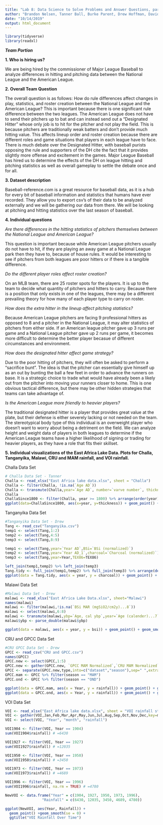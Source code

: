 ---
title: "Lab 8: Data Science to Solve Problems and Answer Questions, part 1"
author: "Brandon Nelsen, Tanner Ball, Burke Parent, Drew Hoffman, David Washburn"
date: "10/14/2019"
output: html_document
---
```{r, echo=FALSE}
library(tidyverse)
library(readxl)
```

***Team Portion***

**1. Who is hiring us?**

We are being hired by the commissioner of Major League Baseball to analyze differences in hitting and pitching data between the National League and the American League.

**2. Overall Team Question**

The overall question is as follows: How do rule differences affect changes in play, statistics, and roster creation between the National League and the American League?  This is important because there is one significant rule difference between the two leagues. The American League does not have to send their pitchers up to bat and can instead send out a "Designated Hitter" whose only job is to hit for the pitcher and not play the field. This is because pitchers are traditionally weak batters and don't provide much hitting value. This affects lineup order and roster creation because there are different roles and game situations that players in each league have to face. There is much debate over the Designated Hitter, with baseball purists opposing the rule and supporters of the DH cite the fact that it provides slightly more offense and excitement in the games. Major League Baseball has hired us to determine the effects of the DH on league hitting and pitching statistics as well as overall gameplay to settle the debate once and for all.

**3. Dataset description**

Baseball-reference.com is a great resource for baseball data, as it is a hub for every bit of baseball information and statistics that humans have ever recorded. They allow you to export csv's of their data to be analyzed externally and we will be gathering our data from there. We will be looking at pitching and hitting statistics over the last season of baseball.

**4. Individual questions**

*Are there differences in the hitting statistics of pitchers themselves between the National League and American League?*

This question is important because while American League pitchers usually do not have to hit, if they are playing an away game at a National League park then they have to, because of house rules. It would be interesting to see if pitchers from both leagues are poor hitters or if there is a tangible difference. 

*Do the different player roles affect roster creation?*

On an MLB team, there are 25 roster spots for the players. It is up to the team to decide what quantity of pitchers and hitters to carry. Because there is a position that only exists in one of the leagues, there may be a different prevailing theory for how many of each player type to carry on roster. 

*How does the extra hitter in the lineup affect pitching statistics?*

Because American League pitchers are facing 9 professional hitters as opposed to 8 and a pitcher in the National League, it may alter statistics of pitchers from either side. If an American league pitcher gave up 3 runs per game and a National League pitcher gave up 2 runs per game, it becomes more difficult to determine the better player becasue of different circumstances and environment.

*How does the designated hitter affect game strategy?*

Due to the poor hitting of pitchers, they will often be asked to perform a "sacrifice bunt". The idea is that the pitcher can essentially give himself up as an out by bunting the ball a few feet in order to advance the runners on base. It is a strategic choice to trade what would have already been a likely out from the pitcher into moving your runners closer to home. This is one obvious tactical difference, but there may be other hidden strategies that teams can take advantage of.

*Is the American League more friendly to heavier players?*

The traditional designated hitter is a player that provides great value at the plate, but their defense is either severely lacking or not needed on the team. The stereotypical body type of this individual is an overweight player who doesn't want to worry about being a detriment on the field. We can analyze height and weight data of players in both leagues to determine if the American League teams have a higher likelihood of signing or trading for heavier players, as they have a role that fits their skillset.


**5. Individual visualizations of the East Africa Lake Data. Plots for Challa, Tanganyika, Malawi, CRU and MAM rainfall, and VOI rainfall.**

Challa Data Set

```{r, echo=FALSE}
# Challa Data Set - Tanner
Challa <- read_xlsx("East Africa lake data.xlsx", sheet = "Challa")
Challa <- filter(Challa, !is.na(`Age AD`))
Challa <- transmute(Challa,year=`Age AD`, number=`varve number`, thickness=as.double(`varve thickness`),dark.layer=as.double(`dark layer`), light.layer=as.double(`light layer`))
Challa
ChallaSince1800 <- filter(Challa, year >= 1800) %>% arrange(order(year))
ggplot(data=ChallaSince1800, aes(x=year, y=thickness)) + geom_point() + geom_smooth() + ggtitle('Thickness Since 1800')
```

Tanganyika Data Set

```{r, echo=FALSE}
#Tanganyika Data Set - Drew
Tang <- read_csv("Tanganyika.csv")
temp1 <- select(Tang,1:2)
temp2 <- select(Tang,4:5)
temp3 <- select(Tang,8:9)

temp1 <- select(Tang,year=`Year AD`,BSi=`BSi (normalized)`)
temp2 <- select(Tang,year=`Year AD_1`,charcoal=`Charcoal (normalized)`)
temp3 <- select(Tang,year=Year,TEX86=TEX86)

left_join(temp1,temp2) %>% left_join(temp3) 
Tang.tidy <- full_join(temp1,temp2) %>% full_join(temp3) %>% arrange(desc(year))
ggplot(data = Tang.tidy, aes(x = year, y = charcoal)) + geom_point() + geom_smooth() + xlab("Year") + ylab("Charcoal") + ggtitle("Historic Tanganyika Charcoal Data")
```

Malawi Data Set

```{r, echo=FALSE}
#Malawi Data Set - Drew
malawi <- read_xlsx("East Africa Lake Data.xlsx", sheet="Malawi")
names(malawi)
malawi <- filter(malawi,!is.na(`BSi MAR (mgSiO2/cm2y)...8`))
malawi <- select(malawi,6:8)
malawi <- transmute(malawi,ybp=`Age, cal ybp`,year=`Age (calender)...7`,bsi=`BSi MAR (mgSiO2/cm2y)...8`)
malawi$ybp <- parse_double(malawi$ybp)

ggplot(data = malawi, aes(x = year, y = bsi)) + geom_point() + geom_smooth() + xlab("Year") + ylab("BSI") + ggtitle("Historic Malawi Rainfall Data")
```

CRU and GPCC Data Set

```{r, echo=FALSE}
#CRU GPCC Data Set - Drew
GPCC <- read_csv("CRU and GPCC.csv")
names(GPCC)
GPCC.new <- select(GPCC,1:5)
GPCC.new <- gather(GPCC.new, `GPCC MAM Normalized`,`CRU MAM Normalized`,`GPCC OND Normalized`,`CRU OND Normalized`,key="type",value="rainfall")
GPCC <- separate(GPCC.new,type,into=c("dataset","season"),sep=" ",extra="drop")
GPCC.mam <- GPCC %>% filter(season == "MAM")
GPCC.ond <- GPCC %>% filter(season == "OND")

ggplot(data = GPCC.mam, aes(x = Year, y = rainfall)) + geom_point() + geom_smooth(se=0) + xlab("Year") + ylab("Rainfall") + ggtitle("Rainfall Data for MAM season")
ggplot(data = GPCC.ond, aes(x = Year, y = rainfall)) + geom_point() + geom_smooth(se=0) + xlab("Year") + ylab("Rainfall") + ggtitle("Rainfall Data for OND season")
```

VOI Data Set

```{r}
VOI <- read_xlsx("East Africa lake data.xlsx", sheet = "VOI rainfall station data")
VOI <- gather(VOI,Jan,Feb,Mar,Apr,May,Jun,Jul,Aug,Sep,Oct,Nov,Dec,key=month,value=rainfall)
VOI <- select(VOI, "Year", "month", "rainfall")

VOI1904 <- filter(VOI, Year == 1904)
sum(VOI1904$rainfall) # =6430

VOI1927 <- filter(VOI, Year == 1927)
sum(VOI1927$rainfall) # =12035

VOI1950 <- filter(VOI, Year == 1950)
sum(VOI1950$rainfall) # =3450

VOI1973 <- filter(VOI, Year == 1973)
sum(VOI1973$rainfall) # =4689

VOI1996 <- filter(VOI, Year == 1996)
sum(VOI1996$rainfall, na.rm = TRUE) # =4780

NewVOI <- data.frame("Year" = c(1904, 1927, 1950, 1973, 1996), 
                 "Rainfall" = c(6430, 12035, 3450, 4689, 4780))

ggplot(NewVOI, aes(Year, Rainfall)) +
  geom_point() +geom_smooth(se = 0) +
  ggtitle("VOI Rainfall Over Time")


```
